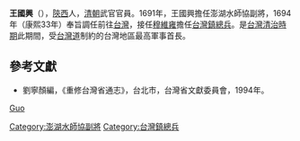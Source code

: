 {{otheruses|subject=中國清朝的一位武官官員|other=同名人物|王國興}}

'''王國興'''（{{bd|？||？|}}），[[陝西|陝西]]人，[[清朝|清朝]]武官官員。1691年，王國興擔任澎湖水師協副將，1694年（康熙33年）奉旨調任前往[[台灣|台灣]]，接任[[穆維雍|穆維雍]]擔任[[台灣鎮|台灣鎮]][[總兵|總兵]]。是[[台灣清治時期|台灣清治時期]]此期間，受[[台灣道|台灣道]]制約的台灣地區最高軍事首長。

== 參考文獻 ==
* 劉寧顏編，《重修台灣省通志》，台北市，台灣省文獻委員會，1994年。

{{start box}}
{{s-before|[[穆維雍|穆維雍]]}}
{{s-title|[[台灣鎮總兵|台灣鎮總兵]]|1694年上任}}
{{s-after|[[王萬祥|王萬祥]]}}
{{end box}}
{{start box}}
{{s-before|[[張旺|張旺]]}}
{{s-title|[[澎湖水師協|澎湖水師協]][[副將|副將]]|1691年上任}}
{{s-after|[[尚宣|尚宣]]}}
{{end box}}

{{Authority control}}
{{DEFAULTSORT:Wang王}}
[[category:王姓|Guo]]
[[Category:澎湖水師協副將|Category:澎湖水師協副將]]
[[Category:台灣鎮總兵|Category:台灣鎮總兵]]
